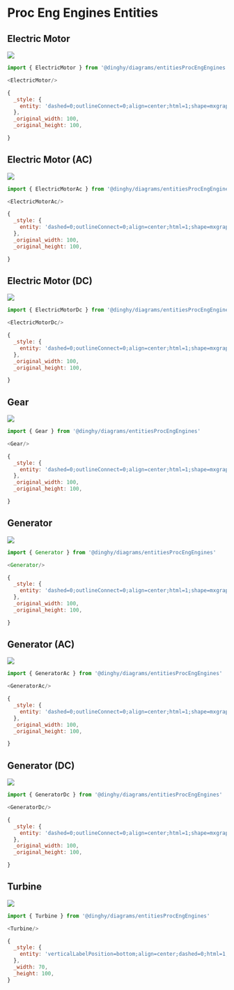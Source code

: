 
# Proc Eng Engines Entities


## Electric Motor

<Tabs>
  <TabItem value="Preview">

![](./electric-motor.png#drawio)

  </TabItem>
  <TabItem value="Usage">
    
```js
import { ElectricMotor } from '@dinghy/diagrams/entitiesProcEngEngines'

<ElectricMotor/>
```

  </TabItem>
  <TabItem value="Definition">
    
```js
{
  _style: {
    entity: 'dashed=0;outlineConnect=0;align=center;html=1;shape=mxgraph.pid.engines.electric_motor;fontSize=45;',
  },
  _original_width: 100,
  _original_height: 100,

}
```

  </TabItem>
</Tabs>


## Electric Motor (AC)

<Tabs>
  <TabItem value="Preview">

![](./electric-motor-ac.png#drawio)

  </TabItem>
  <TabItem value="Usage">
    
```js
import { ElectricMotorAc } from '@dinghy/diagrams/entitiesProcEngEngines'

<ElectricMotorAc/>
```

  </TabItem>
  <TabItem value="Definition">
    
```js
{
  _style: {
    entity: 'dashed=0;outlineConnect=0;align=center;html=1;shape=mxgraph.pid.engines.electric_motor_(ac);fontSize=45;',
  },
  _original_width: 100,
  _original_height: 100,

}
```

  </TabItem>
</Tabs>


## Electric Motor (DC)

<Tabs>
  <TabItem value="Preview">

![](./electric-motor-dc.png#drawio)

  </TabItem>
  <TabItem value="Usage">
    
```js
import { ElectricMotorDc } from '@dinghy/diagrams/entitiesProcEngEngines'

<ElectricMotorDc/>
```

  </TabItem>
  <TabItem value="Definition">
    
```js
{
  _style: {
    entity: 'dashed=0;outlineConnect=0;align=center;html=1;shape=mxgraph.pid.engines.electric_motor_(dc);fontSize=45;',
  },
  _original_width: 100,
  _original_height: 100,

}
```

  </TabItem>
</Tabs>


## Gear

<Tabs>
  <TabItem value="Preview">

![](./gear.png#drawio)

  </TabItem>
  <TabItem value="Usage">
    
```js
import { Gear } from '@dinghy/diagrams/entitiesProcEngEngines'

<Gear/>
```

  </TabItem>
  <TabItem value="Definition">
    
```js
{
  _style: {
    entity: 'dashed=0;outlineConnect=0;align=center;html=1;shape=mxgraph.pid.engines.gear;fontSize=45;',
  },
  _original_width: 100,
  _original_height: 100,

}
```

  </TabItem>
</Tabs>


## Generator

<Tabs>
  <TabItem value="Preview">

![](./generator.png#drawio)

  </TabItem>
  <TabItem value="Usage">
    
```js
import { Generator } from '@dinghy/diagrams/entitiesProcEngEngines'

<Generator/>
```

  </TabItem>
  <TabItem value="Definition">
    
```js
{
  _style: {
    entity: 'dashed=0;outlineConnect=0;align=center;html=1;shape=mxgraph.pid.engines.generator;fontSize=45;',
  },
  _original_width: 100,
  _original_height: 100,

}
```

  </TabItem>
</Tabs>


## Generator (AC)

<Tabs>
  <TabItem value="Preview">

![](./generator-ac.png#drawio)

  </TabItem>
  <TabItem value="Usage">
    
```js
import { GeneratorAc } from '@dinghy/diagrams/entitiesProcEngEngines'

<GeneratorAc/>
```

  </TabItem>
  <TabItem value="Definition">
    
```js
{
  _style: {
    entity: 'dashed=0;outlineConnect=0;align=center;html=1;shape=mxgraph.pid.engines.generator_(ac);fontSize=45;',
  },
  _original_width: 100,
  _original_height: 100,

}
```

  </TabItem>
</Tabs>


## Generator (DC)

<Tabs>
  <TabItem value="Preview">

![](./generator-dc.png#drawio)

  </TabItem>
  <TabItem value="Usage">
    
```js
import { GeneratorDc } from '@dinghy/diagrams/entitiesProcEngEngines'

<GeneratorDc/>
```

  </TabItem>
  <TabItem value="Definition">
    
```js
{
  _style: {
    entity: 'dashed=0;outlineConnect=0;align=center;html=1;shape=mxgraph.pid.engines.generator_(dc);fontSize=45;',
  },
  _original_width: 100,
  _original_height: 100,

}
```

  </TabItem>
</Tabs>


## Turbine

<Tabs>
  <TabItem value="Preview">

![](./turbine.png#drawio)

  </TabItem>
  <TabItem value="Usage">
    
```js
import { Turbine } from '@dinghy/diagrams/entitiesProcEngEngines'

<Turbine/>
```

  </TabItem>
  <TabItem value="Definition">
    
```js
{
  _style: {
    entity: 'verticalLabelPosition=bottom;align=center;dashed=0;html=1;verticalAlign=top;shape=mxgraph.pid.engines.turbine',
  },
  _width: 70,
  _height: 100,
}
```

  </TabItem>
</Tabs>

